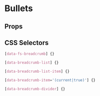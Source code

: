 

# Bullets

<Canvas>
  <Story id="molecules-breadcrumb--breadcrumb" />
</Canvas>

## Props

<ArgsTable of={Breadcrumb} />

## CSS Selectors

```css
[data-fs-breadcrumb] {}

[data-breadcrumb-list] {}

[data-breadcrumb-list-item] {}

[data-breadcrumb-item='(current|true)'] {}

[data-breadcrumb-divider] {}
```
